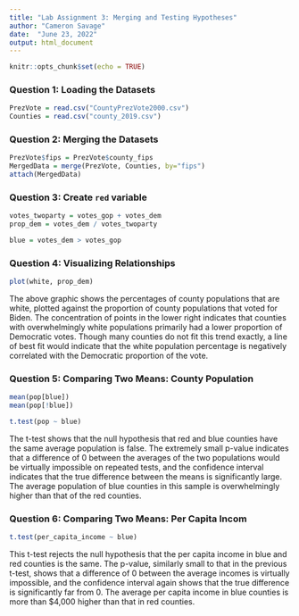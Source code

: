 ---
title: "Lab Assignment 3: Merging and Testing Hypotheses"
author: "Cameron Savage"
date:  "June 23, 2022"
output: html_document
---

```{r setup, include=FALSE}

knitr::opts_chunk$set(echo = TRUE)
```

### Question 1: Loading the Datasets

```{r}
PrezVote = read.csv("CountyPrezVote2000.csv")
Counties = read.csv("county_2019.csv")
```

### Question 2: Merging the Datasets

```{r}
PrezVote$fips = PrezVote$county_fips
MergedData = merge(PrezVote, Counties, by="fips")
attach(MergedData)
```

### Question 3: Create `red` variable

```{r}
votes_twoparty = votes_gop + votes_dem
prop_dem = votes_dem / votes_twoparty

blue = votes_dem > votes_gop

```

### Question 4: Visualizing Relationships

```{r}
plot(white, prop_dem)
```

The above graphic shows the percentages of county populations that are white, plotted against the proportion of county populations that voted for Biden. The concentration of points in the lower right indicates that counties with overwhelmingly white populations primarily had a lower proportion of Democratic votes. Though many counties do not fit this trend exactly, a line of best fit would indicate that the white population percentage is negatively correlated with the Democratic proportion of the vote.

### Question 5: Comparing Two Means: County Population

```{r}
mean(pop[blue])
mean(pop[!blue])

t.test(pop ~ blue)
```

The t-test shows that the null hypothesis that red and blue counties have the same average population is false. The extremely small p-value indicates that a difference of 0 between the averages of the two populations would be virtually impossible on repeated tests, and the confidence interval indicates that the true difference between the means is significantly large. The average population of blue counties in this sample is overwhelmingly higher than that of the red counties.

### Question 6: Comparing Two Means: Per Capita Incom

```{r}
t.test(per_capita_income ~ blue)
```

This t-test rejects the null hypothesis that the per capita income in blue and red counties is the same. The p-value, similarly small to that in the previous t-test, shows that a difference of 0 between the average incomes is virtually impossible, and the confidence interval again shows that the true difference is significantly far from 0. The average per capita income in blue counties is more than $4,000 higher than that in red counties.

